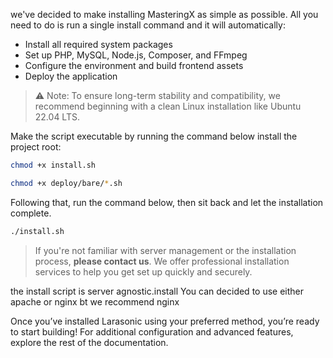 
we've decided to make installing MasteringX  as simple as possible.
All you need to do is run a single install command and  it will automatically:

-  Install all required system packages
-  Set up PHP, MySQL, Node.js, Composer, and FFmpeg
-  Configure the environment and build frontend assets
-  Deploy the application


> ⚠️ Note:
To ensure long-term stability and compatibility, we recommend beginning with a clean Linux installation like Ubuntu 22.04 LTS.

Make the script executable by running the command below install the project root:

```bash
chmod +x install.sh

chmod +x deploy/bare/*.sh

```
Following that,  run the command below, then sit back and let the installation complete.

```bash
./install.sh
```
>If you're not familiar with server management or the installation process, **please contact us**. We  offer professional installation services to help you get set up quickly and securely.



the install script is server agnostic.install You can decided to use either apache or nginx bt we recommend nginx




Once you’ve installed Larasonic using your preferred method, you’re ready to start building! For additional configuration and advanced features, explore the rest of the documentation.